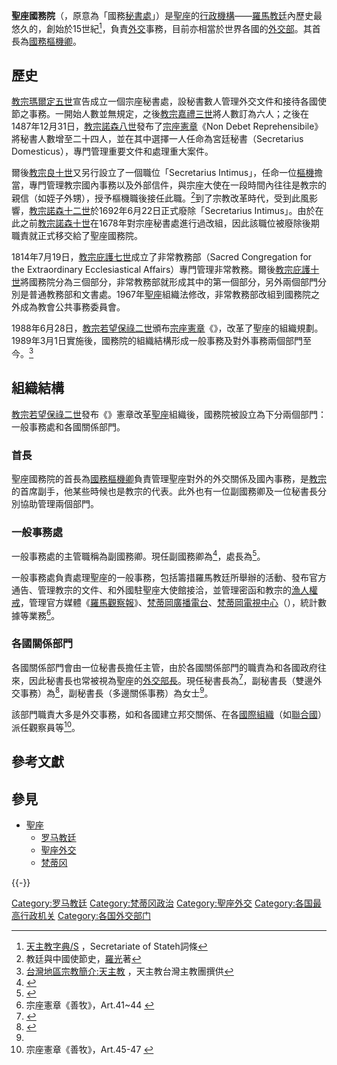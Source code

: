 {{Refimprove|time=2019-10-25T12:00:45+00:00}}
{{NoteTA
|G1=Popes
}}
{{羅馬教廷}}
{{Politics of Vatican City}}
'''聖座國務院'''（{{lang-la|Secretaria Status}}，原意為「國務[[秘書處|秘書處]]」）是[[聖座|聖座]]的[[行政機構|行政機構]]——[[羅馬教廷|羅馬教廷]]內歷史最悠久的{{link-en|羅馬教廷部門|Dicastery|組成機構}}，創始於15世紀<ref>[http://www.catholic.org.tw/katalina/ycw/BLESSING/dict/S.htm 天主教字典/S] {{Wayback|url=http://www.catholic.org.tw/katalina/ycw/BLESSING/dict/S.htm |date=20101101214800 }}，Secretariate of Stateh詞條</ref>，負責[[聖座外交|外交]]事務，目前亦相當於世界各國的[[外交部|外交部]]。其首長為[[國務樞機卿|國務樞機卿]]。

==歷史==
[[教宗瑪爾定五世|教宗瑪爾定五世]]宣告成立一個宗座秘書處，設秘書數人管理外交文件和接待各國使節之事務。一開始人數並無規定，之後[[教宗嘉禮三世|教宗嘉禮三世]]將人數訂為六人；之後在1487年12月31日，[[教宗諾森八世|教宗諾森八世]]發布了[[宗座憲章|宗座憲章]]《Non Debet Reprehensibile》將秘書人數增至二十四人，並在其中選擇一人任命為宮廷秘書（Secretarius Domesticus），專門管理重要文件和處理重大案件。

爾後[[教宗良十世|教宗良十世]]又另行設立了一個職位「Secretarius Intimus」，任命一位[[樞機|樞機]]擔當，專門管理教宗國內事務以及外部信件，與宗座大使在一段時間內往往是教宗的親信（如姪子外甥），授予樞機職後接任此職。<ref name="羅光">教廷與中國使節史，[[羅光|羅光]]著</ref>到了宗教改革時代，受到此風影響，[[教宗諾森十二世|教宗諾森十二世]]於1692年6月22日正式廢除「Secretarius Intimus」。由於在此之前[[教宗諾森十世|教宗諾森十世]]在1678年對宗座秘書處進行過改組，因此該職位被廢除後期職責就正式移交給了聖座國務院。

1814年7月19日，[[教宗庇護七世|教宗庇護七世]]成立了非常教務部（Sacred Congregation for the Extraordinary Ecclesiastical Affairs）專門管理非常教務。爾後[[教宗庇護十世|教宗庇護十世]]將國務院分為三個部分，非常教務部就形成其中的第一個部分，另外兩個部門分別是普通教務部和文書處。1967年[[聖座|聖座]]組織法修改，非常教務部改組到國務院之外成為教會公共事務委員會。

1988年6月28日，[[教宗若望保祿二世|教宗若望保祿二世]]頒布[[宗座憲章|宗座憲章]]《{{link-en|善牧 (宗座憲章)|Pastor Bonus|善牧}}》，改革了聖座的組織規劃。1989年3月1日實施後，國務院的組織結構形成一般事務及對外事務兩個部門至今。<ref name="簡介">[http://www.moi.gov.tw/dca/02faith_001_05.aspx 台灣地區宗教簡介:天主教] {{Wayback|url=http://www.moi.gov.tw/dca/02faith_001_05.aspx |date=20100327051519 }}，天主教台灣主教團撰供</ref>

==組織結構==
[[教宗若望保祿二世|教宗若望保祿二世]]發布《{{link-en|善牧 (宗座憲章)|Pastor bonus|善牧}}》憲章改革[[聖座|聖座]]組織後，國務院被設立為下分兩個部門：一般事務處和各國關係部門。

===首長===
聖座國務院的首長為[[國務樞機卿|國務樞機卿]]負責管理聖座對外的外交關係及國內事務，是[[教宗|教宗]]的首席副手，他某些時候也是教宗的代表。此外也有一位副國務卿及一位秘書長分別協助管理兩個部門。

===一般事務處===
一般事務處的主管職稱為副國務卿。現任副國務卿為{{link-en|埃德加·佩納-帕拉|Edgar Peña Parra}}<ref>{{cite press release |title=Resignations and Appointments, 15.08.2018 |url=https://press.vatican.va/content/salastampa/en/bollettino/pubblico/2018/08/15/180815c.html |publisher=Holy See Press Office |accessdate=2019-10-25 |archiveurl=https://web.archive.org/web/20191025112227/https://press.vatican.va/content/salastampa/en/bollettino/pubblico/2018/08/15/180815c.html |archivedate=2019-10-25 |language=en |date=2018-08-15 |dead-url=no }}</ref>，處長為{{link-de|類斯·羅勃·科納|Luigi Roberto Cona}}<ref name="Vatican20191024">{{cite press release |title=Resignations and Appointments, 24.10.2019 |url=https://press.vatican.va/content/salastampa/en/bollettino/pubblico/2019/10/24/191024a.html |publisher=Holy See Press Office |accessdate=2019-10-25 |archiveurl=https://web.archive.org/web/20191025104648/https://press.vatican.va/content/salastampa/en/bollettino/pubblico/2019/10/24/191024a.html |archivedate=2019-10-25 |language=en |date=2019-10-24 |dead-url=no }}</ref>。

一般事務處負責處理聖座的一般事務，包括籌措羅馬教廷所舉辦的活動、發布官方通告、管理教宗的文件、和外國駐聖座大使館接洽，並管理密函和教宗的[[漁人權戒|漁人權戒]]，管理官方媒體《[[羅馬觀察報|羅馬觀察報]]》、[[梵蒂岡廣播電台|梵蒂岡廣播電台]]、[[梵蒂岡電視中心|梵蒂岡電視中心]]（{{lang|it|Centro Televisivo Vaticano}}），統計數據等業務<ref>宗座憲章《善牧》，Art.41~44 {{en}}</ref>。

===各國關係部門===
各國關係部門會由一位秘書長擔任主管，由於各國關係部門的職責為和各國政府往來，因此秘書長也常被視為聖座的[[外交部長|外交部長]]。現任秘書長為{{link-en|保祿·加拉格爾 (主教)|Paul Gallagher (bishop)|保祿·利則·加拉格爾}}<ref>{{cite press release |title=Rinunce e nomine, 08.11.2014 |url=https://press.vatican.va/content/salastampa/it/bollettino/pubblico/2014/11/08/0834/01763.html |publisher=Sala Stampa della Santa Sede |accessdate=2019-10-25 |archiveurl=https://web.archive.org/web/20191025113644/https://press.vatican.va/content/salastampa/it/bollettino/pubblico/2014/11/08/0834/01763.html |archivedate=2019-10-25 |language=it |date=2014-11-08 |dead-url=no }}</ref>，副秘書長（雙邊外交事務）為{{link-pl|米羅斯瓦夫·瓦霍夫斯基|Mirosław Wachowski|米羅斯瓦夫·達尼老·瓦霍夫斯基}}<ref name="VaticanNewsWomanUnderSec">{{cite web |title=聖座國務院首位女性副秘書長：迪喬凡尼女士負責多邊關係事務 |url=https://www.vaticannews.va/zht/vatican-city/news/2020-01/pope-appoints-woman-undersecretary-secretariat-state.html |publisher=Vatican News |accessdate=2020-01-15 |archiveurl=https://web.archive.org/web/20200115175202/https://www.vaticannews.va/zht/vatican-city/news/2020-01/pope-appoints-woman-undersecretary-secretariat-state.html |archivedate=2020-01-15 |language=zh-hant |date=2020-01-15 |dead-url=no }}</ref>，副秘書長（多邊關係事務）為{{link-nl|芳濟加·迪喬瓦尼|Francesca Di Giovanni}}女士<ref name="VaticanNewsWomanUnderSec" />。

該部門職責大多是外交事務，如和各國建立邦交關係、在各[[國際組織|國際組織]]（如[[聯合國|聯合國]]）派任觀察員等<ref>宗座憲章《善牧》，Art.45-47 {{en}}</ref>。

== 參考文獻 ==
{{Reflist}}

== 參見 ==
{{Portal|天主教|梵蒂冈|国际关系|政治}}
* [[聖座|聖座]]
** [[罗马教廷|罗马教廷]]
** [[聖座外交|聖座外交]]
** [[梵蒂冈|梵蒂冈]]

{{-}}
{{教宗相关}}
{{圣座外交}}

[[Category:罗马教廷|Category:罗马教廷]]
[[Category:梵蒂冈政治|Category:梵蒂冈政治]]
[[Category:聖座外交|Category:聖座外交]]
[[Category:各国最高行政机关|Category:各国最高行政机关]]
[[Category:各国外交部门|Category:各国外交部门]]